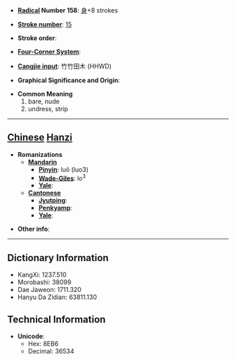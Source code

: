 * '''[[Wiktionary:Chinese radical index| Radical]] Number 158''': [[Wiktionary:Chinese radical index 身|身]]+8 strokes

* '''[[Wiktionary:Chinese total strokes index|Stroke number]]''': [[Wiktionary:Chinese total strokes index 15|15]]

* '''Stroke order''': 

* '''[[Wiktionary:Chinese four corner index|Four-Corner System]]''': 

* '''[[Wiktionary:Chinese Cangjie index|Cangjie input]]''': 竹竹田木 (HHWD)

* '''Graphical Significance and Origin''': 

* '''Common Meaning'''
*#bare, nude
*# undress, strip


----

== [[Chinese]] [[Hanzi]] ==

* '''Romanizations'''
** '''[[Mandarin]]'''
*** '''[[Pinyin]]''': luǒ (luo3)
*** '''[[Wade-Giles]]''': lo<sup>3</sup>
*** '''[[Yale]]''': 
** '''[[Cantonese]]'''
*** '''[[Jyutping]]''':
*** '''[[Penkyamp]]''': 
*** '''[[Yale]]''': 

* '''Other info''': 

----

== Dictionary Information ==

* KangXi: 1237.510
* Morobashi: 38099
* Dae Jaweon: 1711.320
* Hanyu Da Zidian: 63811.130

== Technical Information ==

* '''Unicode''':
** Hex: 8EB6
** Decimal: 36534
